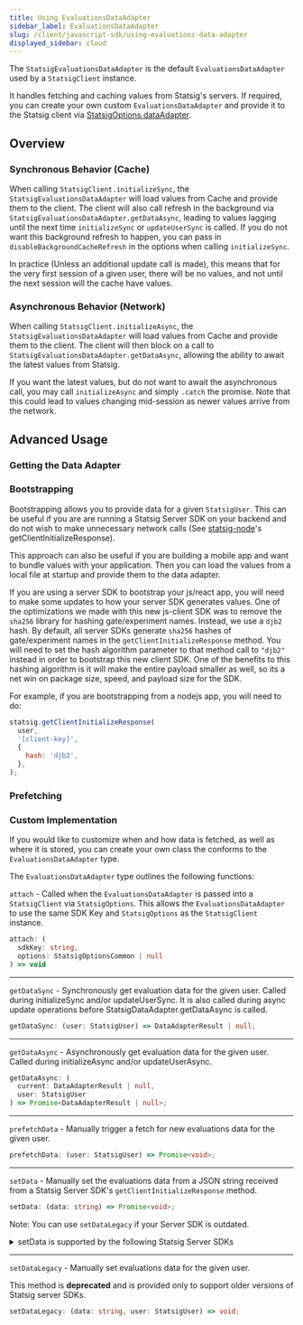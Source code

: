 ```yaml
---
title: Using EvaluationsDataAdapter
sidebar_label: EvaluationsDataAdapter
slug: /client/javascript-sdk/using-evaluations-data-adapter
displayed_sidebar: cloud
---
```



The `StatsigEvaluationsDataAdapter` is the default `EvaluationsDataAdapter` used by a `StatsigClient` instance.

It handles fetching and caching values from Statsig's servers. If required, you can create your own custom `EvaluationsDataAdapter`
and provide it to the Statsig client via [StatsigOptions.dataAdapter](/client/javascript-sdk#statsig-options).

## Overview

### Synchronous Behavior (Cache)

When calling `StatsigClient.initializeSync`, the `StatsigEvaluationsDataAdapter` will load values
from Cache and provide them to the client. The client will also call refresh in the background via
`StatsigEvaluationsDataAdapter.getDataAsync`, leading to values lagging until the next time `initializeSync` or `updateUserSync` is called. If you do not want this background refresh to happen, you can pass in `disableBackgroundCacheRefresh` in the options when calling `initializeSync`.

In practice (Unless an additional update call is made), this means that for the very first session of a given user, there will be no values, and not until the next session will the cache have values.

### Asynchronous Behavior (Network)

When calling `StatsigClient.initializeAsync`, the `StatsigEvaluationsDataAdapter` will load values
from Cache and provide them to the client. The client will then block on a call to `StatsigEvaluationsDataAdapter.getDataAsync`,
allowing the ability to await the latest values from Statsig.

If you want the latest values, but do not want to await the asynchronous call, you may call `initializeAsync` and simply `.catch` the promise. Note that
this could lead to values changing mid-session as newer values arrive from the network.

## Advanced Usage

### Getting the Data Adapter

<GitHubEmbed url="https://raw.githubusercontent.com/statsig-io/js-client-monorepo/main/samples/react/src/samples/precomputed-client/sample-precomp-get-data-adapter.tsx" />

### Bootstrapping

Bootstrapping allows you to provide data for a given `StatsigUser`. This can be useful if you are are running a
Statsig Server SDK on your backend and do not wish to make unnecessary network calls (See [statsig-node](/server/nodejsServerSDK#bootstrap)'s getClientInitializeResponse).

This approach can also be useful if you are building a mobile app and want to bundle values with your application. Then you can load the values from a local file at startup and provide them to the data adapter.

<GitHubEmbed url="https://raw.githubusercontent.com/statsig-io/js-client-monorepo/main/samples/react/src/samples/precomputed-client/sample-precomp-bootstrap.tsx" />

If you are using a server SDK to bootstrap your js/react app, you will need to make some updates to how your server SDK generates values.  One of the optimizations we made with this new js-client SDK was to remove the `sha256` library for hashing gate/experiment names.  Instead, we use a `djb2` hash.  By default, all server SDKs generate `sha256` hashes of gate/experiment names in the `getClientInitializeResponse` method.  You will need to set the hash algorithm parameter to that method call to `"djb2"` instead in order to bootstrap this new client SDK.  One of the benefits to this hashing algorithm is it will make the entire payload smaller as well, so its a net win on package size, speed, and payload size for the SDK.

For example, if you are bootstrapping from a nodejs app, you will need to do:

```js
statsig.getClientInitializeResponse(
  user,
  '[client-key]',
  {
    hash: 'djb2',
  },
);
```

### Prefetching

<GitHubEmbed url="https://raw.githubusercontent.com/statsig-io/js-client-monorepo/main/samples/react/src/samples/precomputed-client/sample-precomp-prefetch.tsx" />

### Custom Implementation

If you would like to customize when and how data is fetched, as well as where it is stored, you can create your own class the conforms to the `EvaluationsDataAdapter` type.

The `EvaluationsDataAdapter` type outlines the following functions:

`attach` - Called when the `EvaluationsDataAdapter` is passed into a `StatsigClient` via `StatsigOptions`. This allows the `EvaluationsDataAdapter` to use
  the same SDK Key and `StatsigOptions` as the `StatsigClient` instance.

```typescript
attach: (
  sdkKey: string, 
  options: StatsigOptionsCommon | null
) => void
```

---

`getDataSync` - Synchronously get evaluation data for the given user. Called during initializeSync and/or updateUserSync. It is also called during
  async update operations before StatsigDataAdapter.getDataAsync is called.

```typescript
getDataSync: (user: StatsigUser) => DataAdapterResult | null;
```

---

`getDataAsync` - Asynchronously get evaluation data for the given user. Called during initializeAsync and/or updateUserAsync.
```typescript
getDataAsync: (
  current: DataAdapterResult | null, 
  user: StatsigUser
) => Promise<DataAdapterResult | null>;
```

---

`prefetchData` - Manually trigger a fetch for new evaluations data for the given user.
```typescript
prefetchData: (user: StatsigUser) => Promise<void>;
```

---

`setData` - Manually set the evaluations data from a JSON string received from a Statsig Server SDK's `getClientInitializeResponse` method.

```typescript
setData: (data: string) => Promise<void>;
```
Note: You can use <code>setDataLegacy</code> if your Server SDK is outdated.
<details>
  <summary>setData is supported by the following Statsig Server SDKs</summary>
   <ul>
    <li>node-js-server-sdk@5.20.0</li>
    <li>java-server-sdk@1.18.0</li>
    <li>ruby-sdk@1.34.0</li>
    <li>dotnet-sdk@1.25.0</li>
    <li>php-sdk@3.2.0</li>
   </ul>
</details>


---

`setDataLegacy` - Manually set evaluations data for the given user.

This method is **deprecated** and is provided only to support older versions of Statsig server SDKs.

```typescript
setDataLegacy: (data: string, user: StatsigUser) => void;
```
